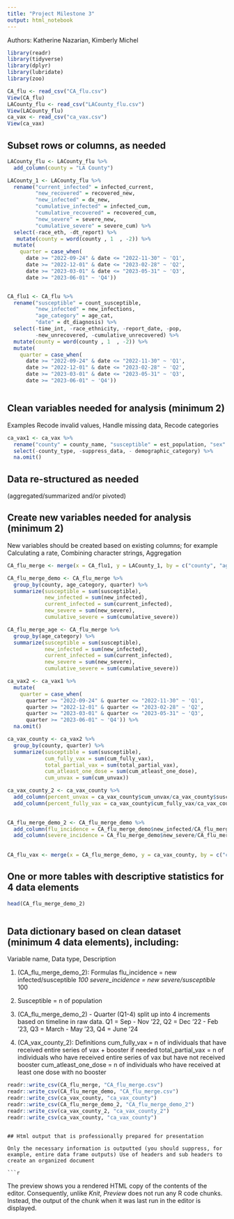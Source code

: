 ```yaml
---
title: "Project Milestone 3"
output: html_notebook
---
```


Authors: Katherine Nazarian, Kimberly Michel

```r
library(readr)
library(tidyverse)
library(dplyr)
library(lubridate)
library(zoo)

CA_flu <- read_csv("CA_flu.csv")
View(CA_flu)
LACounty_flu <- read_csv("LACounty_flu.csv")
View(LACounty_flu)
ca_vax <- read_csv("ca_vax.csv")
View(ca_vax)

```

## Subset rows or columns, as needed
```r
LACounty_flu <- LACounty_flu %>% 
  add_column(county = "LA County")

LACounty_1 <- LACounty_flu %>% 
  rename("current_infected" = infected_current, 
         "new_recovered" = recovered_new, 
         "new_infected" = dx_new, 
         "cumulative_infected" = infected_cum, 
         "cumulative_recovered" = recovered_cum, 
         "new_severe" = severe_new, 
         "cumulative_severe" = severe_cum) %>% 
  select(-race_eth, -dt_report) %>% 
   mutate(county = word(county , 1  , -2)) %>% 
  mutate(
    quarter = case_when(
      date >= "2022-09-24" & date <= "2022-11-30" ~ 'Q1', 
      date >= "2022-12-01" & date <= "2023-02-28" ~ 'Q2', 
      date >= "2023-03-01" & date <= "2023-05-31" ~ 'Q3', 
      date >= "2023-06-01" ~ 'Q4'))


CA_flu1 <- CA_flu %>% 
  rename("susceptible" = count_susceptible, 
         "new_infected" = new_infections, 
         "age_category" = age_cat, 
         "date" = dt_diagnosis) %>% 
  select(-time_int, -race_ethnicity, -report_date, -pop, 
         -new_unrecovered, -cumulative_unrecovered) %>%
  mutate(county = word(county , 1  , -2)) %>%
  mutate(
    quarter = case_when(
      date >= "2022-09-24" & date <= "2022-11-30" ~ 'Q1', 
      date >= "2022-12-01" & date <= "2023-02-28" ~ 'Q2', 
      date >= "2023-03-01" & date <= "2023-05-31" ~ 'Q3', 
      date >= "2023-06-01" ~ 'Q4'))


```



```r

```

## Clean variables needed for analysis (minimum 2)

Examples Recode invalid values, Handle missing data, Recode categories

```r

ca_vax1 <- ca_vax %>% 
  rename("county" = county_name, "susceptible" = est_population, "sex" = demographic_value) %>%
  select(-county_type, -suppress_data, - demographic_category) %>% 
  na.omit()
```

## Data re-structured as needed
(aggregated/summarized and/or pivoted)

## Create new variables needed for analysis (minimum 2)
New variables should be created based on existing columns; for example Calculating a rate, Combining character strings, Aggregation

```r

CA_flu_merge <- merge(x = CA_flu1, y = LACounty_1, by = c("county", "age_category", "quarter", "sex", "new_infected", "new_recovered", "susceptible", "current_infected", "cumulative_infected", "cumulative_recovered", "new_severe", "cumulative_severe"), all = TRUE)

CA_flu_merge_demo <- CA_flu_merge %>% 
  group_by(county, age_category, quarter) %>% 
  summarize(susceptible = sum(susceptible),
            new_infected = sum(new_infected), 
            current_infected = sum(current_infected), 
            new_severe = sum(new_severe), 
            cumulative_severe = sum(cumulative_severe))

CA_flu_merge_age <- CA_flu_merge %>% 
  group_by(age_category) %>% 
  summarize(susceptible = sum(susceptible),
            new_infected = sum(new_infected), 
            current_infected = sum(current_infected), 
            new_severe = sum(new_severe), 
            cumulative_severe = sum(cumulative_severe))

ca_vax2 <- ca_vax1 %>% 
  mutate(
    quarter = case_when(
      quarter >= "2022-09-24" & quarter <= "2022-11-30" ~ 'Q1', 
      quarter >= "2022-12-01" & quarter <= "2023-02-28" ~ 'Q2', 
      quarter >= "2023-03-01" & quarter <= "2023-05-31" ~ 'Q3', 
      quarter >= "2023-06-01" ~ 'Q4')) %>% 
  na.omit()

ca_vax_county <- ca_vax2 %>% 
  group_by(county, quarter) %>% 
  summarize(susceptible = sum(susceptible), 
            cum_fully_vax = sum(cum_fully_vax), 
            total_partial_vax = sum(total_partial_vax),
            cum_atleast_one_dose = sum(cum_atleast_one_dose),
            cum_unvax = sum(cum_unvax))

ca_vax_county_2 <- ca_vax_county %>% 
  add_column(percent_unvax = ca_vax_county$cum_unvax/ca_vax_county$susceptible *100) %>% 
  add_column(percent_fully_vax = ca_vax_county$cum_fully_vax/ca_vax_county$susceptible *100)
 

CA_flu_merge_demo_2 <- CA_flu_merge_demo %>% 
  add_column(flu_incidence = CA_flu_merge_demo$new_infected/CA_flu_merge_demo$susceptible *100) %>% 
  add_column(severe_incidence = CA_flu_merge_demo$new_severe/CA_flu_merge_demo$susceptible *100)
  
  
CA_flu_vax <- merge(x = CA_flu_merge_demo, y = ca_vax_county, by = c("county", "quarter"), all = TRUE)


```

## One or more tables with descriptive statistics for 4 data elements

```r
head(CA_flu_merge_demo_2)
```


```r

```

## Data dictionary based on clean dataset (minimum 4 data elements), including:

Variable name, Data type, Description


1. (CA_flu_merge_demo_2): Formulas
    flu_incidence = new infected/susceptible *100
    severe_incidence = new severe/susceptible *100

2. Susceptible = n of population 

3. (CA_flu_merge_demo_2) - Quarter (Q1-4) split up into 4 increments based on timeline in raw data. Q1 = Sep - Nov ’22, Q2 = Dec ’22 - Feb ’23, Q3 = March - May ’23, Q4 = June ‘24

4. (CA_vax_county_2): Definitions
  cum_fully_vax = n of individuals that have received entire series of vax +            booster if needed
  total_partial_vax = n of individuals who have received entire series of vax but       have not received booster
  cum_atleast_one_dose = n of individuals who have received at least one dose with no booster 




```r
readr::write_csv(CA_flu_merge, "CA_flu_merge.csv")
readr::write_csv(CA_flu_merge_demo, "CA_flu_merge.csv")
readr::write_csv(ca_vax_county, "ca_vax_county")
readr::write_csv(CA_flu_merge_demo_2, "CA_flu_merge_demo_2")
readr::write_csv(ca_vax_county_2, "ca_vax_county_2")
readr::write_csv(ca_vax_county, "ca_vax_county")
```

```

## Html output that is professionally prepared for presentation

Only the necessary information is outputted (you should suppress, for example, entire data frame outputs) Use of headers and sub headers to create an organized document

```r

```

The preview shows you a rendered HTML copy of the contents of the editor. Consequently, unlike *Knit*, *Preview* does not run any R code chunks. Instead, the output of the chunk when it was last run in the editor is displayed.

